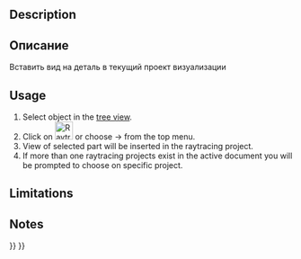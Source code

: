<languages/>

{{Docnav
|[[Raytracing_Lux|New LuxRender project]]
|[[Raytracing_ResetCamera|Reset camera]]
|[[Raytracing_Workbench|Raytracing]]
|IconL=Raytracing_Lux.svg
|IconR=Raytracing_ResetCamera.svg
|IconC=Workbench_Raytracing.svg
}}

<div class="mw-translate-fuzzy">
{{GuiCommand/ru
|Name=Raytracing InsertPart
|Name/ru=Raytracing InsertPart
|MenuLocation=Трассировка лучей → Вставить деталь
|Workbenches=[[Raytracing_Workbench/ru|Raytracing]]
|Shortcut=
|SeeAlso=
}}
</div>

==Description==

<div class="mw-translate-fuzzy">
== Описание ==
Вставить вид на деталь в текущий проект визуализации
</div>

==Usage==

# Select object in the [[Tree_view|tree view]].
# Click on [[Image:Raytracing_InsertPart.svg|32px]] or choose {{KEY|Raytracing}}  →  {{KEY|[[Image:Raytracing_InsertPart.svg|32px]] Insert Part}} from the top menu.
# View of selected part will be inserted in the raytracing project.
# If more than one raytracing projects exist in the active document you will be prompted to choose on specific project.

==Limitations==


==Notes==


{{Docnav
|[[Raytracing_Lux|New LuxRender project]]
|[[Raytracing_ResetCamera|Reset camera]]
|[[Raytracing_Workbench|Raytracing]]
|IconL=Raytracing_Lux.svg
|IconR=Raytracing_ResetCamera.svg
|IconC=Workbench_Raytracing.svg
}}

{{Raytracing_Tools_navi{{#translation:}}}}
{{Userdocnavi{{#translation:}}}}